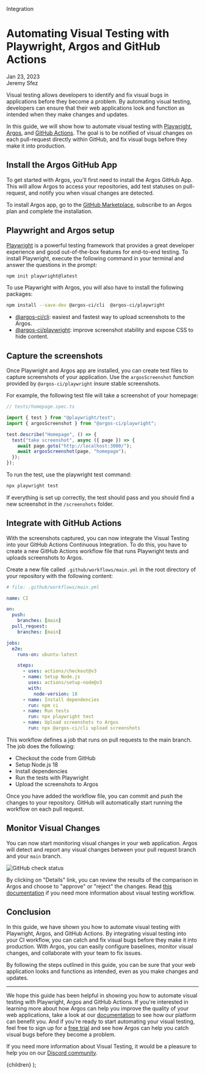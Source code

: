 
<Metadata>Integration</Metadata>

# Automating Visual Testing with Playwright, Argos and GitHub Actions

<Metadata>
  <div>Jan 23, 2023</div>
  <Separator />
  <div>Jeremy Sfez</div>
</Metadata>

Visual testing allows developers to identify and fix visual bugs in applications before they become a problem. By automating visual testing, developers can ensure that their web applications look and function as intended when they make changes and updates.

In this guide, we will show how to automate visual testing with [Playwright](https://playwright.dev/docs/intro), [Argos](https://argos-ci.com/), and [GitHub Actions](https://github.com/features/actions). The goal is to be notified of visual changes on each pull-request directly within GitHub, and fix visual bugs before they make it into production.

<MainImage
  width={mainImage.width}
  height={mainImage.height}
  src={mainImage.src}
  blurDataURL={mainImage.blurDataURL}
/>

## Install the Argos GitHub App

To get started with Argos, you'll first need to install the Argos GitHub App. This will allow Argos to access your repositories, add test statuses on pull-request, and notify you when visual changes are detected.

To install Argos app, go to the [GitHub Marketplace](https://github.com/marketplace/argos-ci), subscribe to an Argos plan and complete the installation.

## Playwright and Argos setup

[Playwright](https://playwright.dev/docs/intro) is a powerful testing framework that provides a great developer experience and good out-of-the-box features for end-to-end testing. To install Playwright, execute the following command in your terminal and answer the questions in the prompt:

```sh
npm init playwright@latest
```

To use Playwright with Argos, you will also have to install the following packages:

```sh
npm install --save-dev @argos-ci/cli  @argos-ci/playwright
```

- [@argos-ci/cli](https://argos-ci.com/docs/argos-cli): easiest and fastest way to upload screenshots to the Argos.
- [@argos-ci/playwright](https://argos-ci.com/docs/playwright): improve screenshot stability and expose CSS to hide content.

## Capture the screenshots

Once Playwright and Argos app are installed, you can create test files to capture screenshots of your application. Use the `argosScreenshot` function provided by `@argos-ci/playwright` insure stable screenshots.

For example, the following test file will take a screenshot of your homepage:

```js
// tests/homepage.spec.ts

import { test } from "@playwright/test";
import { argosScreenshot } from "@argos-ci/playwright";

test.describe("Homepage", () => {
  test("take screenshot", async ({ page }) => {
    await page.goto("http://localhost:3000/");
    await argosScreenshot(page, "homepage");
  });
});
```

To run the test, use the playwright test command:

```sh
npx playwright test
```

If everything is set up correctly, the test should pass and you should find a new screenshot in the `/screenshots` folder.

## Integrate with GitHub Actions

With the screenshots captured, you can now integrate the Visual Testing into your GitHub Actions Continuous Integration. To do this, you have to create a new GitHub Actions workflow file that runs Playwright tests and uploads screenshots to Argos.

Create a new file called `.github/workflows/main.yml` in the root directory of your repository with the following content:

```yml
# file: .github/workflows/main.yml

name: CI

on:
  push:
    branches: [main]
  pull_request:
    branches: [main]

jobs:
  e2e:
    runs-on: ubuntu-latest

    steps:
      - uses: actions/checkout@v3
      - name: Setup Node.js
        uses: actions/setup-node@v3
        with:
          node-version: 18
      - name: Install dependencies
        run: npm ci
      - name: Run tests
        run: npx playwright test
      - name: Upload screenshots to Argos
        run: npx @argos-ci/cli upload screenshots
```

This workflow defines a job that runs on pull requests to the main branch. The job does the following:

- Checkout the code from GitHub
- Setup Node.js 18
- Install dependencies
- Run the tests with Playwright
- Upload the screenshots to Argos

Once you have added the workflow file, you can commit and push the changes to your repository. GitHub will automatically start running the workflow on each pull request.

## Monitor Visual Changes

You can now start monitoring visual changes in your web application. Argos will detect and report any visual changes between your pull request branch and your `main` branch.

<Image
  width={600}
  height={1800}
  src={githubCheckStatus.src}
  blurDataURL={githubCheckStatus.blurDataURL}
  alt="GitHub check status"
/>

By clicking on "Details" link, you can review the results of the comparison in Argos and choose to "approve" or "reject" the changes. Read [this documentation](https://argos-ci.com/docs/visual-testing) if you need more information about visual testing workflow.

## Conclusion

In this guide, we have shown you how to automate visual testing with Playwright, Argos, and GitHub Actions. By integrating visual testing into your CI workflow, you can catch and fix visual bugs before they make it into production. With Argos, you can easily configure baselines, monitor visual changes, and collaborate with your team to fix issues.

By following the steps outlined in this guide, you can be sure that your web application looks and functions as intended, even as you make changes and updates.

---

We hope this guide has been helpful in showing you how to automate visual testing with Playwright, Argos and GitHub Actions. If you're interested in learning more about how Argos can help you improve the quality of your web applications, take a look at our [documentation](https://argos-ci.com/docs/installation) to see how our platform can benefit you. And if you're ready to start automating your visual testing, feel free to sign up for a [free trial](https://github.com/marketplace/argos-ci) and see how Argos can help you catch visual bugs before they become a problem.

If you need more information about Visual Testing, it would be a pleasure to help you on our [Discord community](https://discord.gg/pK79sv85Vg).

  <StaticPage title="Visual Testing with Playwright, Argos and GitHub Actions">
    {children}
  </StaticPage>
);

